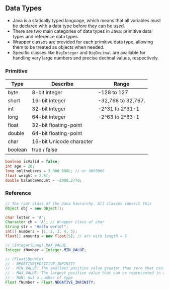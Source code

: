 ## Data Types

- Java is a statically typed language, which means that all variables must be declared with a data type before they can be used.
- There are two main categories of data types in Java: primitive data types and reference data types.
- Wrapper classes are provided for each primitive data type, allowing them to be treated as objects when needed.
- Specific classes like `BigInteger` and `BigDecimal` are available for handling very large numbers and precise decimal values, respectively.

### Primitive

| Type    | Describe                 | Range              |
| ------- | ------------------------ | ------------------ |
| byte    | 8-bit integer            | -128 to 127        |
| short   | 16-bit integer           | -32,768 to 32,767. |
| int     | 32-bit integer           | -2^31 to 2^31-1    |
| long    | 64-bit integer           | -2^63 to 2^63-1    |
| float   | 32-bit floating-point    |                    |
| double  | 64-bit floating-point    |                    |
| char    | 16-bit Unicode character |                    |
| boolean | true / false             |                    |

```java
boolean isValid = false;
int age = 20;
long onlineUsers = 3_000_000L; // or 3000000
float weight = 2.5f;
double balanceAmount = -2000.277d;
```

### Reference

```java
// The root class of the Java hierarchy. All classes inherit this
Object obj = new Object();

char letter = 'A';
Character ch = 'A'; // Wrapper class of char
String str = "Hello world!";
int[] numbers = {1, 2, 3, 4, 5};
float[] amounts = new float[5]; // arr with length = 5

// (Integer|Long).MAX_VALUE
Integer iNumber = Integer.MIN_VALUE;

// (Float|Double)
// - NEGATIVE|POSITIVE_INFINITY
// - MIN_VALUE: The smallest positive value greater than zero that can be represented in a float|double variable.
// - MAX_VALUE: The largest positive value that can be represented in a float|double variable.
// - NaN: not a number of type
Float fNumber = Float.NEGATIVE_INFINITY;
```
